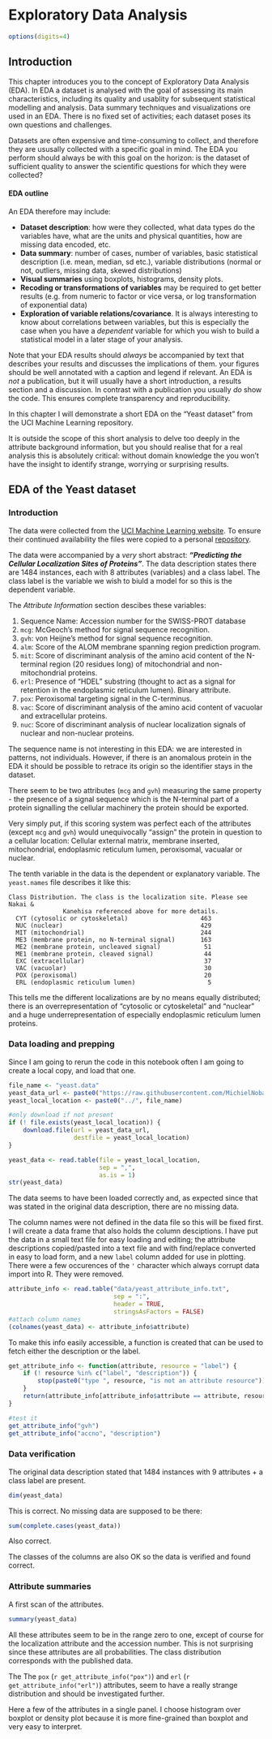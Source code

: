 # Exploratory Data Analysis

```r
options(digits=4)
```

## Introduction

This chapter introduces you to the concept of Exploratory Data Analysis (EDA). In EDA a dataset is analysed with the goal of assessing its main characteristics, including its quality and usablity for subsequent statistical modelling and analysis. Data summary techniques and visualizations ore used in an EDA. There is no fixed set of activities; each dataset poses its own questions and challenges.

Datasets are often expensive and time-consuming to collect, and therefore they are ususally collected with a specific goal in mind. The EDA you perform should always be with this goal on the horizon: is the dataset of sufficient quality to answer the scientific questions for which they were collected? 

#### EDA outline {-}

An EDA therefore may include:

- **Dataset description**: how were they collected, what data types do the variables have, what are the units and physical quantities, how are missing data encoded, etc.
- **Data summary**: number of cases, number of variables, basic statistical description (i.e. mean, median, sd etc.), variable distributions (normal or not, outliers, missing data, skewed distributions)
- **Visual summaries** using boxplots, histograms, density plots. 
- **Recoding or transformations of variables** may be required to get better results (e.g. from numeric to factor or vice versa, or log transformation of exponential data)
- **Exploration of variable relations/covariance**. It is always interesting to know about correlations between variables, but this is especially the case when you have a _dependent_ variable for which you wish to build a statistical model in a later stage of your analysis.

Note that your EDA results should _always_ be accompanied by text that describes your results and discusses the implications of them. your figures should be well annotated with a caption and legend if relevant. An EDA is _not_ a publication, but it will usually have a short introduction, a results section and a discussion. In contrast with a publication you usually _do_ show the code. This ensures complete transparency and reproducibility.

In this chapter I will demonstrate a short EDA on the "Yeast dataset" from the UCI Machine Learning repository. 

It is outside the scope of this short analysis to delve too deeply in the attribute background information, but you should realise that for a real analysis this is absolutely critical: without domain knowledge the you won't have the insight to identify strange, worrying or surprising results.


## EDA of the Yeast dataset

### Introduction

The data were collected from the [UCI Machine Learning website](https://archive.ics.uci.edu/ml/datasets/Yeast). To ensure their continued availability the files were copied to a personal [repository](https://github.com/MichielNoback/datasets/tree/master/UCI_yeast_protein_loc).

The data were accompanied by a _very_ short abstract: **_"Predicting the Cellular Localization Sites of Proteins"_**. The data description states there are 1484 instances, each with 8 attributes (variables) and a class label. The class label is the variable we wish to biuld a model for so this is the dependent variable.

The _Attribute Information_ section descibes these variables:

1. Sequence Name: Accession number for the SWISS-PROT database
2. `mcg`: McGeoch's method for signal sequence recognition.
3. `gvh`: von Heijne's method for signal sequence recognition.
4. `alm`: Score of the ALOM membrane spanning region prediction program.
5. `mit`: Score of discriminant analysis of the amino acid content of the N-terminal region (20 residues long) of mitochondrial and non-mitochondrial proteins.
6. `erl`: Presence of "HDEL" substring (thought to act as a signal for retention in the endoplasmic reticulum lumen). Binary attribute.
7. `pox`: Peroxisomal targeting signal in the C-terminus.
8. `vac`: Score of discriminant analysis of the amino acid content of vacuolar and extracellular proteins.
9. `nuc`: Score of discriminant analysis of nuclear localization signals of nuclear and non-nuclear proteins.

The sequence name is not interesting in this EDA: we are interested in patterns, not individuals. However, if there is an anomalous protein in the EDA it should be possible to retrace its origin so the identifier stays in the dataset.

There seem to be two attributes (`mcg` and `gvh`) measuring the same property - the presence of a signal sequence which is the N-terminal part of a protein signalling the cellular machinery the protein should be exported.

Very simply put, if this scoring system was perfect each of the attributes (except `mcg` and `gvh`) would unequivocally "assign" the protein in question to a cellular location: Cellular external matrix, membrane inserted, mitochondrial, endoplasmic reticulum lumen, peroxisomal, vacualar or nuclear.

The tenth variable in the data is the dependent or explanatory variable. The `yeast.names` file describes it like this:

```
Class Distribution. The class is the localization site. Please see Nakai &
		       Kanehisa referenced above for more details.
  CYT (cytosolic or cytoskeletal)                    463
  NUC (nuclear)                                      429
  MIT (mitochondrial)                                244
  ME3 (membrane protein, no N-terminal signal)       163
  ME2 (membrane protein, uncleaved signal)            51
  ME1 (membrane protein, cleaved signal)              44
  EXC (extracellular)                                 37
  VAC (vacuolar)                                      30
  POX (peroxisomal)                                   20
  ERL (endoplasmic reticulum lumen)                    5
```

This tells me the different localizations are by no means equally distributed; there is an overrepresentation of "cytosolic or cytoskeletal" and "nuclear" and a huge underrepresentation of especially endoplasmic reticulum lumen proteins.

### Data loading and prepping 

Since I am going to rerun the code in this notebook often I am going to create a local copy, and load that one.

```r
file_name <- "yeast.data"
yeast_data_url <- paste0("https://raw.githubusercontent.com/MichielNoback/datasets/master/UCI_yeast_protein_loc/", file_name)
yeast_local_location <- paste0("../", file_name)

#only download if not present
if (! file.exists(yeast_local_location)) {
    download.file(url = yeast_data_url, 
                  destfile = yeast_local_location)
}

yeast_data <- read.table(file = yeast_local_location,
                         sep = ",",
                         as.is = 1)
str(yeast_data)
```

The data seems to have been loaded correctly and, as expected since that was stated in the original data description, there are no missing data.

The column names were not defined in the data file so this will be fixed first. I will create a data frame that also holds the column desciptions. I have put the data in a small text file for easy loading and editing; the attribute descriptions copied/pasted into a text file and with find/replace converted in easy to load form, and a new `label` column added for use in plotting. There were a few occurences of the `'` character which always corrupt data import into R. They were removed. 

```r
attribute_info <- read.table("data/yeast_attribute_info.txt", 
                             sep = ":",
                             header = TRUE,
                             stringsAsFactors = FALSE)
#attach column names
(colnames(yeast_data) <- attribute_info$attribute)
```

To make this info easily accessible, a function is created that can be used to fetch either the description or the label.

```r
get_attribute_info <- function(attribute, resource = "label") {
    if (! resource %in% c("label", "description")) {
        stop(paste0("type ", resource, "is not an attribute resource"))
    }
    return(attribute_info[attribute_info$attribute == attribute, resource])
}

#test it
get_attribute_info("gvh")
get_attribute_info("accno", "description")
```


### Data verification

The original data description stated that 1484 instances with 9 attributes + a class label are present.

```r
dim(yeast_data)
```

This is correct.
No missing data are supposed to be there:

```r
sum(complete.cases(yeast_data))
```
Also correct.

The classes of the columns are also OK so the data is verified and found correct.

### Attribute summaries

A first scan of the attributes.

```r
summary(yeast_data)
```

All these attributes seem to be in the range zero to one, except of course for the localization attribute and the accession number. This is not surprising since these attributes are all probabilities. The class distribution corresponds with the published data.

The 
The `pox` (`r get_attribute_info("pox")`) and `erl` (`r get_attribute_info("erl")`) attributes, seem to have a really strange distribution and should be investigated further.

Here a few of the attributes in a single panel. I choose histogram over boxplot or density plot because it is more fine-grained than boxplot and very easy to interpret.

```r

```



